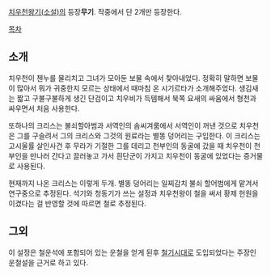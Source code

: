 [[치우천왕기(소설)]]의 등장'''무기'''. 작중에서 단 2개만 등장한다.

[[목차]]
== 소개 ==
치우천이 첸누를 물리치고 그녀가 모아둔 보물 속에서 찾아내었다. 정확히 말하면 보물이 많아서 뭐가 귀중한지 모르는 상태에서 때마침 온 시기르타가 소개해주었다. 생김새는 짧고 구불구불하게 생긴 단검이고 치우비가 득템해서 북쪽 요새의 싸움에서 형천과 싸우면서 처음 사용한다.

또하나의 크리스는 불쇠할아범과 서역인의 솜씨겨룸에서 서역인이 꺼낸 것으로 치우천은 그를 구슬려서 그의 크리스와 그것의 원료라는 별똥 덩어리는 구입한다. 이 크리스는 고시울률 살인사건 후 무라가 기절한 그를 데리고 천부인의 동굴에 갔을 때 치우천이 천부인을 만나러 간다고 끌러놓고 가서 흰단군이 가지고 치우천이 동굴에 있었다는 증거물로 사용된다.

현재까지 나온 크리스는 이렇게 두개. 별똥 덩어리는 일찌감치 불쇠 할어범에게 맡겨서 연구중으로 추정된다. 석기와 청동기가 쓰는 설정과 치우천왕이 철을 써서 황제 헌원을 이겼다는 걸 반영할 것에 따르면 철로 추정된다. 

== 그외 ==
이 설정은 철운석에 포함되어 있는 운철을 얻게 된후 [[철기시대]]로 도입되었다는 주장인 운철설을 근거로 하고 있다.
